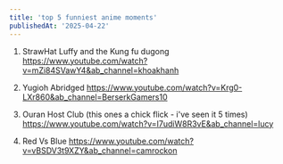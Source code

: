 ```yaml
---
title: 'top 5 funniest anime moments'
publishedAt: '2025-04-22'
---
```


1. StrawHat Luffy and the Kung fu dugong 
https://www.youtube.com/watch?v=mZi84SVawY4&ab_channel=khoakhanh

2. Yugioh Abridged 
https://www.youtube.com/watch?v=Krg0-LXr860&ab_channel=BerserkGamers10

3. Ouran Host Club (this ones a chick flick - i've seen it 5 times)
https://www.youtube.com/watch?v=I7udiW8R3vE&ab_channel=lucy

4. Red Vs Blue 
https://www.youtube.com/watch?v=vBSDV3t9XZY&ab_channel=camrockon
